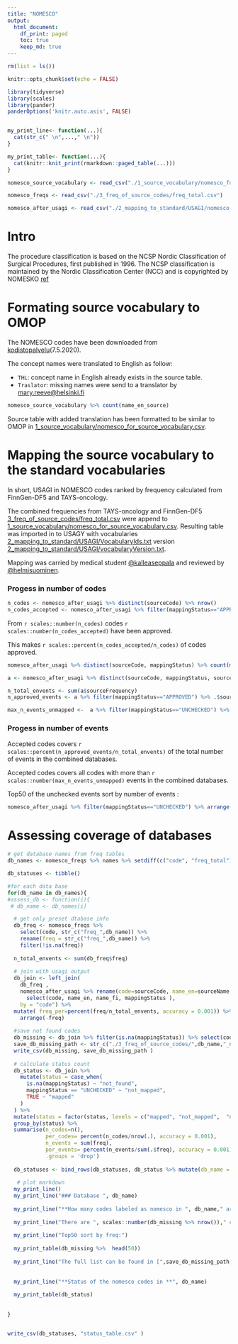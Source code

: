 ```yaml
---
title: "NOMESCO"
output: 
  html_document:
    df_print: paged
    toc: true
    keep_md: true
---
```


```r
rm(list = ls())

knitr::opts_chunk$set(echo = FALSE)

library(tidyverse)
library(scales)
library(pander)
panderOptions('knitr.auto.asis', FALSE)


my_print_line<- function(...){
  cat(str_c(" \n",...," \n"))
}

my_print_table<- function(...){
  cat(knitr::knit_print(rmarkdown::paged_table(...)))
}


```

```r
nomesco_source_vocabulary <- read_csv("./1_source_vocabulary/nomesco_for_source_vocabulary.csv")

nomesco_freqs <- read_csv("./3_freq_of_source_codes/freq_total.csv")

nomesco_after_usagi <- read_csv("./2_mapping_to_standard/USAGI/nomesco_after_usagi.csv") # cant get the encoding rigth
```


# Intro
The procedure classification is based on the NCSP Nordic Classification of Surgical Procedures, first published in 1996. The NCSP classification is maintained by the Nordic Classification Center (NCC) and is copyrighted by NOMESKO [ref](
https://koodistopalvelu.kanta.fi/codeserver/pages/classification-view-page.xhtml?classificationKey=57&versionKey=119)



# Formating source vocabulary to OMOP
The NOMESCO codes have been downloaded from [kodistopalvelu](https://koodistopalvelu.kanta.fi/codeserver/pages/classification-view-page.xhtml?classificationKey=57&versionKey=119)(7.5.2020). 

The concept names were translated to English as follow: 

- `THL`: concept name in English already exists in the source table. 
- `Traslator`: missing names were send to a translator by <mary.reeve@helsinki.fi>

```r
nomesco_source_vocabulary %>% count(name_en_source)
```

Source table with added translation has been formatted to be similar to OMOP in  [1_source_vocabulary/nomesco_for_source_vocabulary.csv](1_source_vocabulary/nomesco_for_source_vocabulary.csv). 


# Mapping the source vocabulary to the standard vocabularies
In short, USAGI in NOMESCO codes ranked by frequency calculated from  FinnGen-DF5 and TAYS-oncology.

The combined frequencies from TAYS-oncology and FinnGen-DF5 [3_freq_of_source_codes/freq_total.csv](3_freq_of_source_codes/freq_total.csv)
were append to  [1_source_vocabulary/nomesco_for_source_vocabulary.csv](1_source_vocabulary/nomesco_for_source_vocabulary.csv). 
Resulting table was imported in to USAGY with vocabularies [2_mapping_to_standard/USAGI/VocabularyIds.txt](2_mapping_to_standard/USAGI/VocabularyIds.txt) version [2_mapping_to_standard/USAGI/vocabularyVersion.txt](2_mapping_to_standard/USAGI/vocabularyVersion.txt).

Mapping was carried by medical student [\@kalleaseppala](github.com/kalleaseppala) and reviewed by [\@helmisuominen](github.com/helmisuominen). 


### Progess in number of codes
```r
n_codes <- nomesco_after_usagi %>% distinct(sourceCode) %>% nrow()
n_codes_accepted <- nomesco_after_usagi %>% filter(mappingStatus=="APPROVED") %>% distinct(sourceCode) %>% nrow()
```


From `r scales::number(n_codes)` codes `r scales::number(n_codes_accepted)` have been approved. 

This makes `r scales::percent(n_codes_accepted/n_codes)` of codes approved. 


```r
nomesco_after_usagi %>% distinct(sourceCode, mappingStatus) %>% count(mappingStatus)
```

```r
a <- nomesco_after_usagi %>% distinct(sourceCode, mappingStatus, sourceFrequency)

n_total_envents <- sum(a$sourceFrequency)
n_approved_events <- a %>% filter(mappingStatus=="APPROVED") %>% .$sourceFrequency %>% sum()

max_n_events_unmapped <-  a %>% filter(mappingStatus=="UNCHECKED") %>% .$sourceFrequency %>%  max()
```

### Progess in number of events

Accepted codes covers `r scales::percent(n_approved_events/n_total_envents)` of the total number of events in the combined databases. 

Accepted codes covers all codes with more than `r scales::number(max_n_events_unmapped)` events in the combined databases.

Top50 of the unchecked events sort by number of events : 

```r
nomesco_after_usagi %>% filter(mappingStatus=="UNCHECKED") %>% arrange(-sourceFrequency) %>% select(sourceCode,  sourceFrequency, matchScore, sourceName, `ADD_INFO:LongName`) %>%  head(50)
```



# Assessing coverage of databases


```r
# get database names from freq tables 
db_names <- nomesco_freqs %>% names %>% setdiff(c("code", "freq_total")) %>% str_replace("freq_","")

db_statuses <- tibble()

#for each data base
for(db_name in db_names){
#assess_db <- function(i){
 # db_name <- db_names[i]

  # get only preset dtabase info 
  db_freq <- nomesco_freqs %>% 
    select(code, str_c("freq_",db_name)) %>% 
    rename(freq = str_c("freq_",db_name)) %>% 
    filter(!is.na(freq))
  
  n_total_envents <- sum(db_freq$freq)
  
  # join with usagi output 
  db_join <- left_join(
    db_freq ,
    nomesco_after_usagi %>% rename(code=sourceCode, name_en=sourceName, name_fi=`ADD_INFO:LongName`) %>% 
      select(code, name_en, name_fi, mappingStatus ), 
    by = "code") %>%
  mutate( freq_per=percent(freq/n_total_envents, accuracy = 0.001)) %>% 
    arrange(-freq)
  
  #save not found codes
  db_missing <- db_join %>% filter(is.na(mappingStatus)) %>% select(code, freq, freq_per)
  save_db_missing_path <- str_c("./3_freq_of_source_codes/",db_name,"_not_in_nomesco.csv")
  write_csv(db_missing, save_db_missing_path )
  
  # calculate status count
  db_status <- db_join %>% 
    mutate(status = case_when( 
      is.na(mappingStatus) ~ "not_found",  
      mappingStatus == "UNCHECKED" ~ "not_mapped", 
      TRUE ~ "mapped"
    )
  ) %>% 
  mutate(status = factor(status, levels = c("mapped", "not_mapped",  "not_found"))) %>% 
  group_by(status) %>% 
  summarise(n_codes=n(), 
            per_codes= percent(n_codes/nrow(.), accuracy = 0.001),
            n_events = sum(freq), 
            per_events= percent(n_events/sum(.$freq), accuracy = 0.001), 
            .groups = 'drop')
  
  db_statuses <- bind_rows(db_statuses, db_status %>% mutate(db_name = db_name))
  
   # plot markdown 
  my_print_line()
  my_print_line("### Database ", db_name)
  
  my_print_line("**How many codes labeled as nomesco in ", db_name," are not in the nomesco standard?**")
  
  my_print_line("There are ", scales::number(db_missing %>% nrow())," codes not found in the standard")
  
  my_print_line("Top50 sort by freq:")
  
  my_print_table(db_missing %>%  head(50))
  
  my_print_line("The full list can be found in [",save_db_missing_path,"](",save_db_missing_path,")")
  
 
  my_print_line("**Status of the nomesco codes in **", db_name)
  
  my_print_table(db_status)
  
  
}


write_csv(db_statuses, "status_table.csv" )
  

```




















